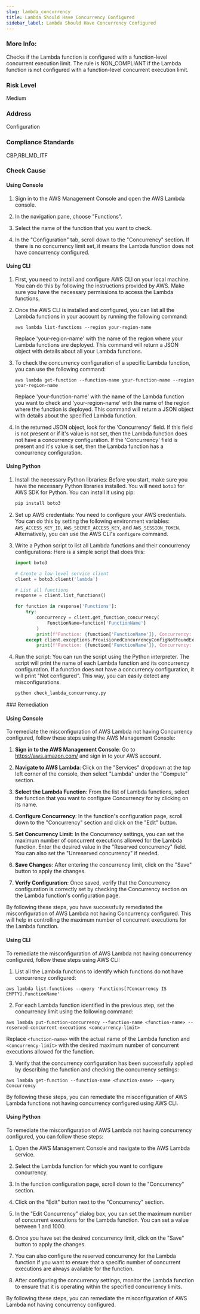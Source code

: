 ```yaml
---
slug: lambda_concurrency
title: Lambda Should Have Concurrency Configured
sidebar_label: Lambda Should Have Concurrency Configured
---
```

### More Info:

Checks if the Lambda function is configured with a function-level concurrent execution limit. The rule is NON_COMPLIANT if the Lambda function is not configured with a function-level concurrent execution limit.

### Risk Level

Medium

### Address

Configuration

### Compliance Standards

CBP,RBI_MD_ITF



<Tabs><Tab title='Cause'>
### Check Cause

#### Using Console

1. Sign in to the AWS Management Console and open the AWS Lambda console.

2. In the navigation pane, choose "Functions".

3. Select the name of the function that you want to check.

4. In the "Configuration" tab, scroll down to the "Concurrency" section. If there is no concurrency limit set, it means the Lambda function does not have concurrency configured.

#### Using CLI

1. First, you need to install and configure AWS CLI on your local machine. You can do this by following the instructions provided by AWS. Make sure you have the necessary permissions to access the Lambda functions.

2. Once the AWS CLI is installed and configured, you can list all the Lambda functions in your account by running the following command:

   ```
   aws lambda list-functions --region your-region-name
   ```

   Replace 'your-region-name' with the name of the region where your Lambda functions are deployed. This command will return a JSON object with details about all your Lambda functions.

3. To check the concurrency configuration of a specific Lambda function, you can use the following command:

   ```
   aws lambda get-function --function-name your-function-name --region your-region-name
   ```

   Replace 'your-function-name' with the name of the Lambda function you want to check and 'your-region-name' with the name of the region where the function is deployed. This command will return a JSON object with details about the specified Lambda function.

4. In the returned JSON object, look for the 'Concurrency' field. If this field is not present or if it's value is not set, then the Lambda function does not have a concurrency configuration. If the 'Concurrency' field is present and it's value is set, then the Lambda function has a concurrency configuration.

#### Using Python

1. Install the necessary Python libraries: Before you start, make sure you have the necessary Python libraries installed. You will need `boto3` for AWS SDK for Python. You can install it using pip:

   ```bash
   pip install boto3
   ```

2. Set up AWS credentials: You need to configure your AWS credentials. You can do this by setting the following environment variables: `AWS_ACCESS_KEY_ID`, `AWS_SECRET_ACCESS_KEY`, and `AWS_SESSION_TOKEN`. Alternatively, you can use the AWS CLI's `configure` command.

3. Write a Python script to list all Lambda functions and their concurrency configurations: Here is a simple script that does this:

   ```python
   import boto3

   # Create a low-level service client
   client = boto3.client('lambda')

   # List all functions
   response = client.list_functions()

   for function in response['Functions']:
       try:
           concurrency = client.get_function_concurrency(
               FunctionName=function['FunctionName']
           )
           print(f"Function: {function['FunctionName']}, Concurrency: {concurrency['ReservedConcurrentExecutions']}")
       except client.exceptions.ProvisionedConcurrencyConfigNotFoundException:
           print(f"Function: {function['FunctionName']}, Concurrency: Not configured")
   ```

4. Run the script: You can run the script using the Python interpreter. The script will print the name of each Lambda function and its concurrency configuration. If a function does not have a concurrency configuration, it will print "Not configured". This way, you can easily detect any misconfigurations.

   ```bash
   python check_lambda_concurrency.py
   ```

</Tab>


<Tab title='Remediation'>
### Remediation

#### Using Console

To remediate the misconfiguration of AWS Lambda not having Concurrency configured, follow these steps using the AWS Management Console:

1. **Sign in to the AWS Management Console**: Go to https://aws.amazon.com/ and sign in to your AWS account.

2. **Navigate to AWS Lambda**: Click on the "Services" dropdown at the top left corner of the console, then select "Lambda" under the "Compute" section.

3. **Select the Lambda Function**: From the list of Lambda functions, select the function that you want to configure Concurrency for by clicking on its name.

4. **Configure Concurrency**: In the function's configuration page, scroll down to the "Concurrency" section and click on the "Edit" button.

5. **Set Concurrency Limit**: In the Concurrency settings, you can set the maximum number of concurrent executions allowed for the Lambda function. Enter the desired value in the "Reserved concurrency" field. You can also set the "Unreserved concurrency" if needed.

6. **Save Changes**: After entering the concurrency limit, click on the "Save" button to apply the changes.

7. **Verify Configuration**: Once saved, verify that the Concurrency configuration is correctly set by checking the Concurrency section on the Lambda function's configuration page.

By following these steps, you have successfully remediated the misconfiguration of AWS Lambda not having Concurrency configured. This will help in controlling the maximum number of concurrent executions for the Lambda function.

#### Using CLI

To remediate the misconfiguration of AWS Lambda not having concurrency configured, follow these steps using AWS CLI:

1. List all the Lambda functions to identify which functions do not have concurrency configured:
```
aws lambda list-functions --query 'Functions[?Concurrency IS EMPTY].FunctionName'
```

2. For each Lambda function identified in the previous step, set the concurrency limit using the following command:
```
aws lambda put-function-concurrency --function-name <function-name> --reserved-concurrent-executions <concurrency-limit>
```
Replace `<function-name>` with the actual name of the Lambda function and `<concurrency-limit>` with the desired maximum number of concurrent executions allowed for the function.

3. Verify that the concurrency configuration has been successfully applied by describing the function and checking the concurrency settings:
```
aws lambda get-function --function-name <function-name> --query Concurrency
```

By following these steps, you can remediate the misconfiguration of AWS Lambda functions not having concurrency configured using AWS CLI.

#### Using Python

To remediate the misconfiguration of AWS Lambda not having concurrency configured, you can follow these steps:

1. Open the AWS Management Console and navigate to the AWS Lambda service.

2. Select the Lambda function for which you want to configure concurrency.

3. In the function configuration page, scroll down to the "Concurrency" section.

4. Click on the "Edit" button next to the "Concurrency" section.

5. In the "Edit Concurrency" dialog box, you can set the maximum number of concurrent executions for the Lambda function. You can set a value between 1 and 1000.

6. Once you have set the desired concurrency limit, click on the "Save" button to apply the changes.

7. You can also configure the reserved concurrency for the Lambda function if you want to ensure that a specific number of concurrent executions are always available for the function.

8. After configuring the concurrency settings, monitor the Lambda function to ensure that it is operating within the specified concurrency limits.

By following these steps, you can remediate the misconfiguration of AWS Lambda not having concurrency configured.





</Tab>
</Tabs>